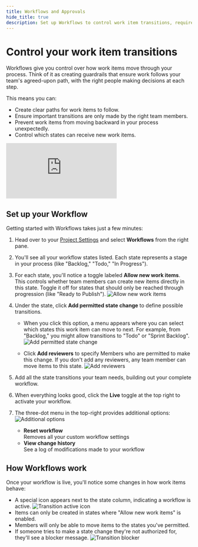 ```yaml
---
title: Workflows and Approvals
hide_title: true
description: Set up Workflows to control work item transitions, require approval from specific reviewers, and ensure work follows your team's established processes.
---
```



<div className="tag-wrapper">
  <h1>Control your work item transitions</h1>
  <Tags tags={[{ name: "Business", link: "https://plane.so/pricing", additionalClass: "business" }]} />
</div>

Workflows give you control over how work items move through your process. Think of it as creating guardrails that ensure work follows your team's agreed-upon path, with the right people making decisions at each step.

This means you can:

- Create clear paths for work items to follow.
- Ensure important transitions are only made by the right team members.
- Prevent work items from moving backward in your process unexpectedly.
- Control which states can receive new work items.

<div style={{ position: "relative", paddingBottom: "calc(56.67989417989418% + 41px)", height: "0", width: "100%" }}>
  <iframe
    src="https://demo.arcade.software/F2dAIS5BLVXcbgWUCQgl?embed&embed_mobile=tab&embed_desktop=inline&show_copy_link=true"
    frameborder="0"
    loading="lazy"
    webkitallowfullscreen
    mozallowfullscreen
    allowfullscreen
    style={{ position: "absolute", top: "0", left: "0", width: "100%", height: "100%", colorScheme: "light" }}
    title="Set up your workspace"
  ></iframe>
</div>

## Set up your Workflow

Getting started with Workflows takes just a few minutes:

1. Head over to your [Project Settings](https://docs.plane.so/core-concepts/projects/overview#project-settings) and select **Workflows** from the right pane.

2. You'll see all your workflow states listed. Each state represents a stage in your process (like "Backlog," "Todo," "In Progress").

3. For each state, you'll notice a toggle labeled **Allow new work items**. This controls whether team members can create new items directly in this state. Toggle it off for states that should only be reached through progression (like "Ready to Publish").
   ![Allow new work items](https://media.docs.plane.so/workflows/allow-new-work-items.webp#center)

4. Under the state, click **Add permitted state change** to define possible transitions.
   - When you click this option, a menu appears where you can select which states this work item can move to next. For example, from "Backlog," you might allow transitions to "Todo" or "Sprint Backlog".
     ![Add permitted state change](https://media.docs.plane.so/workflows/add-state-change.webp#center)

   - Click **Add reviewers** to specify Members who are permitted to make this change. If you don't add any reviewers, any team member can move items to this state.
     ![Add reviewers](https://media.docs.plane.so/workflows/add-reviewers.webp#center)

5. Add all the state transitions your team needs, building out your complete workflow.

6. When everything looks good, click the **Live** toggle at the top right to activate your workflow.

7. The three-dot menu in the top-right provides additional options:
   ![Additional options](https://media.docs.plane.so/workflows/additional-options.webp#center)
   - **Reset workflow**  
     Removes all your custom workflow settings
   - **View change history**  
     See a log of modifications made to your workflow

## How Workflows work

Once your workflow is live, you'll notice some changes in how work items behave:

- A special icon appears next to the state column, indicating a workflow is active.
  ![Transition active icon](https://media.docs.plane.so/workflows/transition-change-icon.webp#center)
- Items can only be created in states where "Allow new work items" is enabled.
- Members will only be able to move items to the states you've permitted.
- If someone tries to make a state change they're not authorized for, they'll see a blocker message.
  ![Transition blocker](https://media.docs.plane.so/workflows/transition-blocker.webp#center)
